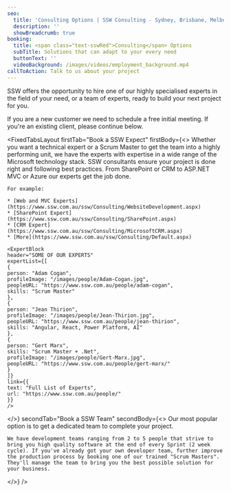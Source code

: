 ```yaml
---
seo:
  title: 'Consulting Options | SSW Consulting - Sydney, Brisbane, Melbourne'
  description: ''
  showBreadcrumb: true
booking:
  title: <span class="text-sswRed">Consulting</span> Options
  subTitle: Solutions that can adapt to your every need
  buttonText: ''
  videoBackground: /images/videos/employment_background.mp4
callToAction: Talk to us about your project
---
```


SSW offers the opportunity to hire one of our highly specialised experts in the field of your need, or a team of experts, ready to build your next project for you.

If you are a new customer we need to schedule a free initial meeting. If you're an existing client, please continue below.

<FixedTabsLayout
  firstTab="Book a SSW Expect"
  firstBody={<>
    Whether you want a technical expert or a Scrum Master to get the team into a highly performing unit, we have the experts with expertise in a wide range of the Microsoft technology stack. SSW consultants ensure your project is done right and following best practices. From SharePoint or CRM to ASP.NET MVC or Azure our experts get the job done.
    
    For example:
    
    * [Web and MVC Experts](https://www.ssw.com.au/ssw/Consulting/WebsiteDevelopment.aspx)
    * [SharePoint Expert](https://www.ssw.com.au/ssw/Consulting/SharePoint.aspx)
    * [CRM Expert](https://www.ssw.com.au/ssw/Consulting/MicrosoftCRM.aspx)
    * [More](https://www.ssw.com.au/ssw/Consulting/Default.aspx)
    
    <ExpertBlock
    header="SOME OF OUR EXPERTS"
    expertList={[
    {
    person: "Adam Cogan",
    profileImage: "/images/people/Adam-Cogan.jpg",
    peopleURL: "https://www.ssw.com.au/people/adam-cogan",
    skills: "Scrum Master"
    },
    {
    person: "Jean Thirion",
    profileImage: "/images/people/Jean-Thirion.jpg",
    peopleURL: "https://www.ssw.com.au/people/jean-thirion",
    skills: "Angular, React, Power Platform, AI"
    },
    {
    person: "Gert Marx",
    skills: "Scrum Master + .Net",
    profileImage: "/images/people/Gert-Marx.jpg",
    peopleURL: "https://www.ssw.com.au/people/gert-marx/"
    }
    ]}
    link={{
    text: "Full List of Experts",
    url: "https://www.ssw.com.au/people/"
    }}
    />
  </>}
  secondTab="Book a SSW Team"
  secondBody={<>
    Our most popular option is to get a dedicated team to complete your project.
    
    We have development teams ranging from 2 to 5 people that strive to bring you high quality software at the end of every Sprint (2 week cycle). If you've already got your own developer team, further improve the production process by booking one of our trained "Scrum Masters". They'll manage the team to bring you the best possible solution for your business.
  </>}
/>
